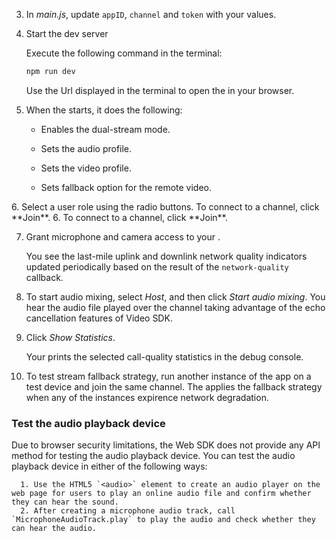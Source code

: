 
<PlatformWrapper platform="web">

3. In _main.js_, update `appID`, `channel` and `token` with your values.

4. Start the dev server

      Execute the following command in the terminal:

      ```bash
      npm run dev
      ```

      Use the Url displayed in the terminal to open the <Vpl k="CLIENT" /> in your browser.

5. When the <Vpl k="CLIENT" /> starts, it does the following:

      - Enables the dual-stream mode.

      - Sets the audio profile. 

      - Sets the video profile.

      - Sets fallback option for the remote video.

<ProductWrapper product="interactive-live-streaming">
6. Select a user role using the radio buttons. To connect to a channel, click **Join**.
</ProductWrapper>

<ProductWrapper product="video-calling">
6. To connect to a channel, click **Join**.
</ProductWrapper>

7. Grant microphone and camera access to your <Vpl k="CLIENT" />. 

      You see the last-mile uplink and downlink network quality indicators updated periodically based on the result of the `network-quality` callback.

8. To start audio mixing, select *Host*, and then click *Start audio mixing*. 
      You hear the audio file played over the channel taking advantage of the echo cancellation features of Video SDK.

9. Click *Show Statistics*.

      Your <Vpl k="CLIENT" /> prints the selected call-quality statistics in the debug console.

10. To test stream fallback strategy, run another instance of the app on a test device and join the same channel. The <Vg k="VSDK" /> applies the fallback strategy when any of the instances expirence network degradation. 

### Test the audio playback device

Due to browser security limitations, the <Vg k="COMPANY" /> Web SDK does not provide any API method for testing the audio playback device. You can test the audio playback device in either of the following ways:

      1. Use the HTML5 `<audio>` element to create an audio player on the web page for users to play an online audio file and confirm whether they can hear the sound.
      2. After creating a microphone audio track, call `MicrophoneAudioTrack.play` to play the audio and check whether they can hear the audio.

</PlatformWrapper>
